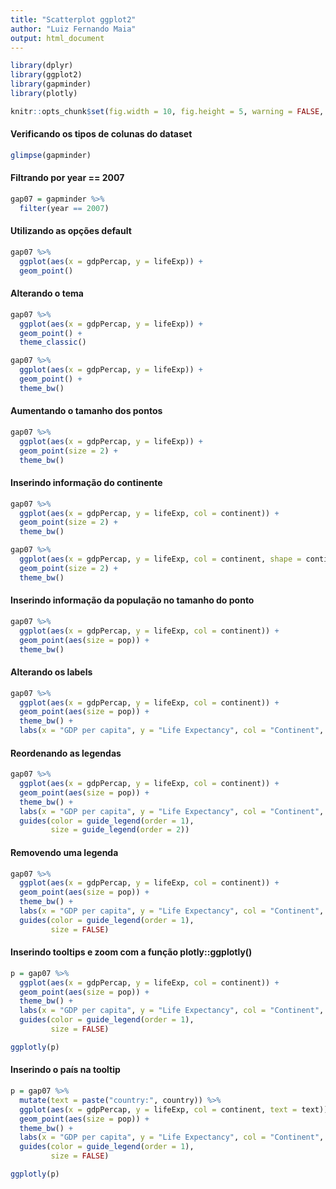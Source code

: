 ```yaml
---
title: "Scatterplot ggplot2"
author: "Luiz Fernando Maia"
output: html_document
---
```


```r
library(dplyr)
library(ggplot2)
library(gapminder)
library(plotly)

knitr::opts_chunk$set(fig.width = 10, fig.height = 5, warning = FALSE, message = FALSE)
```

#### Verificando os tipos de colunas do dataset
```r
glimpse(gapminder)
```

#### Filtrando por year == 2007
```r
gap07 = gapminder %>%
  filter(year == 2007)
```

#### Utilizando as opções default
```r
gap07 %>%
  ggplot(aes(x = gdpPercap, y = lifeExp)) +
  geom_point()
```

#### Alterando o tema
```r
gap07 %>%
  ggplot(aes(x = gdpPercap, y = lifeExp)) +
  geom_point() +
  theme_classic()
```

```r
gap07 %>%
  ggplot(aes(x = gdpPercap, y = lifeExp)) +
  geom_point() +
  theme_bw()
```

#### Aumentando o tamanho dos pontos
```r
gap07 %>%
  ggplot(aes(x = gdpPercap, y = lifeExp)) +
  geom_point(size = 2) +
  theme_bw()
```

#### Inserindo informação do continente
```r
gap07 %>%
  ggplot(aes(x = gdpPercap, y = lifeExp, col = continent)) +
  geom_point(size = 2) +
  theme_bw()
```

```r
gap07 %>%
  ggplot(aes(x = gdpPercap, y = lifeExp, col = continent, shape = continent)) +
  geom_point(size = 2) +
  theme_bw()
```

#### Inserindo informação da população no tamanho do ponto
```r
gap07 %>%
  ggplot(aes(x = gdpPercap, y = lifeExp, col = continent)) +
  geom_point(aes(size = pop)) +
  theme_bw()
```

#### Alterando os labels
```r
gap07 %>%
  ggplot(aes(x = gdpPercap, y = lifeExp, col = continent)) +
  geom_point(aes(size = pop)) +
  theme_bw() +
  labs(x = "GDP per capita", y = "Life Expectancy", col = "Continent", size = "Population")
```

#### Reordenando as legendas
```r
gap07 %>%
  ggplot(aes(x = gdpPercap, y = lifeExp, col = continent)) +
  geom_point(aes(size = pop)) +
  theme_bw() +
  labs(x = "GDP per capita", y = "Life Expectancy", col = "Continent", size = "Population") +
  guides(color = guide_legend(order = 1),
         size = guide_legend(order = 2))
```

#### Removendo uma legenda
```r
gap07 %>%
  ggplot(aes(x = gdpPercap, y = lifeExp, col = continent)) +
  geom_point(aes(size = pop)) +
  theme_bw() +
  labs(x = "GDP per capita", y = "Life Expectancy", col = "Continent", size = "Population") +
  guides(color = guide_legend(order = 1),
         size = FALSE)
```

#### Inserindo tooltips e zoom com a função plotly::ggplotly()
```r
p = gap07 %>%
  ggplot(aes(x = gdpPercap, y = lifeExp, col = continent)) +
  geom_point(aes(size = pop)) +
  theme_bw() +
  labs(x = "GDP per capita", y = "Life Expectancy", col = "Continent", size = "Population") +
  guides(color = guide_legend(order = 1),
         size = FALSE)

ggplotly(p)
```

#### Inserindo o país na tooltip
```r
p = gap07 %>%
  mutate(text = paste("country:", country)) %>%
  ggplot(aes(x = gdpPercap, y = lifeExp, col = continent, text = text)) +
  geom_point(aes(size = pop)) +
  theme_bw() +
  labs(x = "GDP per capita", y = "Life Expectancy", col = "Continent", size = "Population") +
  guides(color = guide_legend(order = 1),
         size = FALSE)

ggplotly(p)
```

